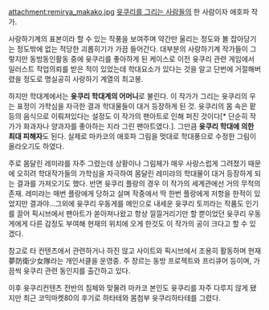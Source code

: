 attachment:remirya_makako.jpg
[[윳쿠리를 그리는 사람들]]의 한  사람이자 애호파 작가.

사랑하기계의 표본이라 할 수 있는 작풍을 보여주며 약간만 울리는 정도와 볼 잡아당기는 정도밖에 없는 적당한 괴롭히기가 가끔 들어간다. 대부분의 사랑하기계 작가들이 그렇지만 동방동인활동 중에 윳쿠리를 좋아하게 된 케이스로 이전 윳쿠리 관련 게임에서 일러스트 작업의뢰를 받은 적이 있었는데 학대요소가 있다는 것을 알고 단번에 거절해버렸을 정도로 명실공히 사랑하기 계열의 최고봉.

하지만 학대계에서는 '''윳쿠리 학대계의 어머니'''로 불린다. 이 작가가 그리는 윳쿠리의 우는 표정이 가학심을 자극한 결과 학대물들이 대거 등장하게 된 것. 윳쿠리의 몸 속은 팥등의 음식으로 이뤄져있다는 설정도 이 작가의 팬아트로 인해 퍼진 것이다[* 단순히 작가가 화과자나 양과자를 좋아하는 지라 그린 팬아트였다.]. 그만큼 '''윳쿠리 학대에 의한 최대 피해자'''도 된다. 실제로 마카코의 애호파 그림을 멋대로 학대풍으로 수정한 그림이 올라오기도 하였다.

주로 몸달린 레미랴를 자주 그렸는데 상황이나 그림체가 매우 사랑스럽게 그려졌기 때문에 오히려 학대작가들의 가학심을 자극하여 몸달린 레미랴의 학대물이 대거 등장하게 되는 결과를 가져오기도 했다. 
반면 윳쿠리 플랑의 경우 이 작가의 세계관에선 거의 무적의 존재. 레미랴는 매번 플랑에게 당하고 살며 작중에서 딱 한번 플랑에게 저항을 한적이 있었지만 결과야...그외에 윳쿠리 우동게를 메인으로 내세운 윳쿠리 토끼라는 작품도 인기를 끌어 픽시브에서 팬아트가 쏟아져나왔고 항상 낄낄거리기만 할 뿐이었던 윳쿠리 우동게에게 다른 감정도 부여해 현재의 위치에 오게 한것도 이 작가의 공이 크다고 할 수 있겠다.

참고로 타 컨텐츠에서 관련하거나 하진 않고 사이트와 픽시브에서 조용히 활동하며 현재 夢防衛少女隊라는 개인서클을 운영중. 주 장르는 동방 프로젝트와 프리큐어 등이며, 가끔씩 윳쿠리 관련 동인지를 출간하고 있다. 

이후 윳쿠리컨텐츠 전반의 침체와 맞물려 마카코 본인도 윳쿠리를 자주 다루지 않게 됐지만 최근 코믹마켓80의 후기로 하타테와 몸첨부 윳쿠리하타테를 그렸다.
